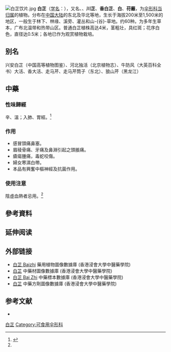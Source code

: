 {{Refimprove|time=2022-02-15T03:02:01+00:00}}
{{NoteTA|G1=LS}}
{{Speciesbox
| name = 白芷
| status = 
| status_system = 
| image = Angelica dahurica (8855221294).jpg
| genus = Angelica
| species = dahurica
| authority = (Fisch. ex Hoffm.) Benth. et Hook.
* 白芷 ''A. d.'' var. ''dahurica''
* [[台湾独活|台湾独活]] ''A. d.'' var. ''formosana''
* [[杭白芷|杭白芷]] ''A. d.'' var. ''hangbajzhj''
}}
[[File:白芷饮片.jpg|thumb]]
'''白芷'''（[[学名|学名]]：{{lang|la|''Angelica dahurica''}}），又名'''{{Ruby|虈|-{zh-cn:xiāo;zh-tw:ㄒㄧㄠ}-}}'''、'''{{Ruby|𦬖|-{zh-cn:qíu;zh-tw:ㄑㄧㄡˊ}-}}{{Ruby|薋|-{zh-cn:zī;zh-tw:ㄗ}-}}'''、'''川芷'''、'''香白芷'''、'''白{{Ruby|茝|-{zh-cn:chǎi;zh-tw:ㄔㄞˇ}-}}'''、'''苻蘺'''，为[[伞形科|伞形科]][[当归属|当归属]]的植物。分布在[[中国大陆|中国大陆]]的东北及华北等地，生长于海拔200米至1,500米的地区，一般生于林下、林缘、溪旁、灌丛和山-{谷}-草地。约60种。为多年生草本，广布北温带和热带山区。普通白芷植株高达4米，茎粗壮，具红斑；花序白色，直径达0.5米；各地已作为观赏植物栽培。

== 别名 ==
兴安白芷（中国高等植物图鉴）、河北独活（北京植物志）、牛防风（大英百科全书）大活、香大活、走马芹、走马芹筒子（东北）、狼山芹（黑龙江）

== 中藥 ==
=== 性味歸經 ===
辛、溫；入肺、胃經。<ref name="中藥材輕百科－現代版本本草綱目">{{Cite book |title=中藥材輕百科－現代版本本草綱目 |publisher=山岳文化圖書有限公司 |isbn=986-80744-2-8 |edition=2005年2月 |pages=83 |language=zh}}</ref>
=== 作用===
*感冒頭痛鼻塞。
*眉稜骨痛、牙痛及鼻淵引起之頭脹痛。
*瘡瘍腫痛，毒蛇咬傷。
*婦女寒濕白帶。
*本品有興奮中樞神經及抗菌作用。
=== 使用注意===
陰虛血熱者忌用。<ref name="中藥材輕百科－現代版本本草綱目" />

==參考資料==
{{reflist}}

== 延伸阅读 ==
{{Wikisource further reading}}

==外部链接==
* [http://libproject.hkbu.edu.hk/was40/detail?channelid=1288&searchword=herb_id=D00113 白芷 Baizhi] {{Wayback|url=http://libproject.hkbu.edu.hk/was40/detail?channelid=1288&searchword=herb_id=D00113 |date=20201003013101 }} 藥用植物圖像數據庫 (香港浸會大學中醫藥學院) {{zh}}{{en}}
*[https://sys01.lib.hkbu.edu.hk/cmed/mmid/detail.php?pid=B00031 白芷] 中藥材圖像數據庫  (香港浸會大學中醫藥學院) {{zh}}{{en}} 
* [http://libproject.hkbu.edu.hk/was40/outline?page=1&channelid=44273&searchword=%E7%99%BD%E8%8A%B7&sortfield=+name_chi_sort 白芷 Bai Zhi] {{Wayback|url=http://libproject.hkbu.edu.hk/was40/outline?page=1&channelid=44273&searchword=%E7%99%BD%E8%8A%B7&sortfield=+name_chi_sort |date=20201003013111 }} 中藥標本數據庫 (香港浸會大學中醫藥學院) {{zh-hant}}{{en}}
*[https://sys02.lib.hkbu.edu.hk/cmfid/index.asp?query=all%2Ccontains%2C%E7%99%BD%E8%8A%B7&facet=type_&lang=cht   白芷] {{Wayback|url=https://sys02.lib.hkbu.edu.hk/cmfid/index.asp?query=all%2Ccontains%2C%E7%99%BD%E8%8A%B7&facet=type_&lang=cht |date=20210602212358 }} 中藥方劑圖像數據庫 (香港浸會大學中醫藥學院) {{zh}}{{en}}

==参考文献==
<div class="references-small">
*{{cite web| url =http://www.bioinfo.cn/db05/KmzwSpecies.php?action=view&id=22645| title =白芷（原变种）| work =《中国高等植物数据库全库》| publisher =中国科学院微生物研究所| author =昆明植物研究所| accessdate =2009-02-25| deadurl =yes| archiveurl =https://web.archive.org/web/20160305052711/http://www.bioinfo.cn/db05/KmzwSpecies.php?action=view&id=22645| archivedate =2016-03-05}}
</div>
{{Taxonbar|from=Q847098}}

[[Category:当归属|白芷]]
[[Category:可食用伞形科|Category:可食用伞形科]]